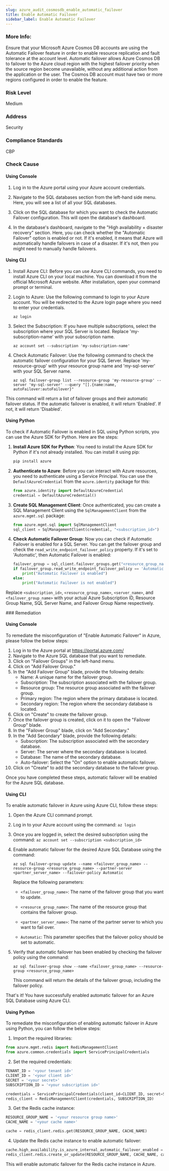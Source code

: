 ```yaml
---
slug: azure_audit_cosmosdb_enable_automatic_failover
title: Enable Automatic Failover
sidebar_label: Enable Automatic Failover
---
```


### More Info:

Ensure that your Microsoft Azure Cosmos DB accounts are using the Automatic Failover feature in order to enable resource replication and fault tolerance at the account level. Automatic failover allows Azure Cosmos DB to failover to the Azure cloud region with the highest failover priority when the source region become unavailable, without any additional action from the application or the user. The Cosmos DB account must have two or more regions configured in order to enable the feature.

### Risk Level

Medium

### Address

Security

### Compliance Standards

CBP


<Tabs><Tab title='Cause'>
### Check Cause

#### Using Console

1. Log in to the Azure portal using your Azure account credentials.

2. Navigate to the SQL databases section from the left-hand side menu. Here, you will see a list of all your SQL databases.

3. Click on the SQL database for which you want to check the Automatic Failover configuration. This will open the database's dashboard.

4. In the database's dashboard, navigate to the "High availability + disaster recovery" section. Here, you can check whether the "Automatic Failover" option is enabled or not. If it's enabled, it means that Azure will automatically handle failovers in case of a disaster. If it's not, then you might need to manually handle failovers.

#### Using CLI

1. Install Azure CLI: Before you can use Azure CLI commands, you need to install Azure CLI on your local machine. You can download it from the official Microsoft Azure website. After installation, open your command prompt or terminal.

2. Login to Azure: Use the following command to login to your Azure account. You will be redirected to the Azure login page where you need to enter your credentials.
   ```
   az login
   ```
3. Select the Subscription: If you have multiple subscriptions, select the subscription where your SQL Server is located. Replace 'my-subscription-name' with your subscription name.
   ```
   az account set --subscription 'my-subscription-name'
   ```
4. Check Automatic Failover: Use the following command to check the automatic failover configuration for your SQL Server. Replace 'my-resource-group' with your resource group name and 'my-sql-server' with your SQL Server name.
   ```
   az sql failover-group list --resource-group 'my-resource-group' --server 'my-sql-server' --query "[].{name:name, autoFailover:autoFailover}"
   ```
This command will return a list of failover groups and their automatic failover status. If the automatic failover is enabled, it will return 'Enabled'. If not, it will return 'Disabled'.

#### Using Python

To check if Automatic Failover is enabled in SQL using Python scripts, you can use the Azure SDK for Python. Here are the steps:

1. **Install Azure SDK for Python**: You need to install the Azure SDK for Python if it's not already installed. You can install it using pip:
   ```python
   pip install azure
   ```

2. **Authenticate to Azure**: Before you can interact with Azure resources, you need to authenticate using a Service Principal. You can use the `DefaultAzureCredential` from the `azure.identity` package for this:
   ```python
   from azure.identity import DefaultAzureCredential
   credential = DefaultAzureCredential()
   ```

3. **Create SQL Management Client**: Once authenticated, you can create a SQL Management Client using the `SqlManagementClient` from the `azure.mgmt.sql` package:
   ```python
   from azure.mgmt.sql import SqlManagementClient
   sql_client = SqlManagementClient(credential, "<subscription_id>")
   ```

4. **Check Automatic Failover Group**: Now you can check if Automatic Failover is enabled for a SQL Server. You can get the failover group and check the `read_write_endpoint_failover_policy` property. If it's set to 'Automatic', then Automatic Failover is enabled:
   ```python
   failover_group = sql_client.failover_groups.get("<resource_group_name>", "<server_name>", "<failover_group_name>")
   if failover_group.read_write_endpoint_failover_policy == 'Automatic':
       print("Automatic Failover is enabled")
   else:
       print("Automatic Failover is not enabled")
   ```

Replace `<subscription_id>`, `<resource_group_name>`, `<server_name>`, and `<failover_group_name>` with your actual Azure Subscription ID, Resource Group Name, SQL Server Name, and Failover Group Name respectively.

</Tab>


<Tab title='Remediation'>
### Remediation

#### Using Console

To remediate the misconfiguration of "Enable Automatic Failover" in Azure, please follow the below steps:

1. Log in to the Azure portal at https://portal.azure.com/
2. Navigate to the Azure SQL database that you want to remediate.
3. Click on "Failover Groups" in the left-hand menu.
4. Click on "Add Failover Group."
5. In the "Add Failover Group" blade, provide the following details:
   - Name: A unique name for the failover group.
   - Subscription: The subscription associated with the failover group.
   - Resource group: The resource group associated with the failover group.
   - Primary region: The region where the primary database is located.
   - Secondary region: The region where the secondary database is located.
6. Click on "Create" to create the failover group.
7. Once the failover group is created, click on it to open the "Failover Group" blade.
8. In the "Failover Group" blade, click on "Add Secondary."
9. In the "Add Secondary" blade, provide the following details:
   - Subscription: The subscription associated with the secondary database.
   - Server: The server where the secondary database is located.
   - Database: The name of the secondary database.
   - Auto-failover: Select the "On" option to enable automatic failover.
10. Click on "Create" to add the secondary database to the failover group.

Once you have completed these steps, automatic failover will be enabled for the Azure SQL database.

#### Using CLI

To enable automatic failover in Azure using Azure CLI, follow these steps:

1. Open the Azure CLI command prompt.

2. Log in to your Azure account using the command: `az login`

3. Once you are logged in, select the desired subscription using the command: `az account set --subscription <subscription_id>`

4. Enable automatic failover for the desired Azure SQL Database using the command: 

   `az sql failover-group update --name <failover_group_name> --resource-group <resource_group_name> --partner-server <partner_server_name> --failover-policy Automatic`

   Replace the following parameters:
   
   - `<failover_group_name>`: The name of the failover group that you want to update.
   
   - `<resource_group_name>`: The name of the resource group that contains the failover group.
   
   - `<partner_server_name>`: The name of the partner server to which you want to fail over.
   
   - `Automatic`: This parameter specifies that the failover policy should be set to automatic.

5. Verify that automatic failover has been enabled by checking the failover policy using the command: 

   `az sql failover-group show --name <failover_group_name> --resource-group <resource_group_name>`

   This command will return the details of the failover group, including the failover policy.

That's it! You have successfully enabled automatic failover for an Azure SQL Database using Azure CLI.

#### Using Python

To remediate the misconfiguration of enabling automatic failover in Azure using Python, you can follow the below steps:

1. Import the required libraries:

```python
from azure.mgmt.redis import RedisManagementClient
from azure.common.credentials import ServicePrincipalCredentials
```

2. Set the required credentials:

```python
TENANT_ID = '<your tenant id>'
CLIENT_ID = '<your client id>'
SECRET = '<your secret>'
SUBSCRIPTION_ID = '<your subscription id>'

credentials = ServicePrincipalCredentials(client_id=CLIENT_ID, secret=SECRET, tenant=TENANT_ID)
redis_client = RedisManagementClient(credentials, SUBSCRIPTION_ID)
```

3. Get the Redis cache instance:

```python
RESOURCE_GROUP_NAME = '<your resource group name>'
CACHE_NAME = '<your cache name>'

cache = redis_client.redis.get(RESOURCE_GROUP_NAME, CACHE_NAME)
```

4. Update the Redis cache instance to enable automatic failover:

```python
cache.high_availability.is_azure_internal_automatic_failover_enabled = True
redis_client.redis.create_or_update(RESOURCE_GROUP_NAME, CACHE_NAME, cache)
```

This will enable automatic failover for the Redis cache instance in Azure.




</Tab>
</Tabs>